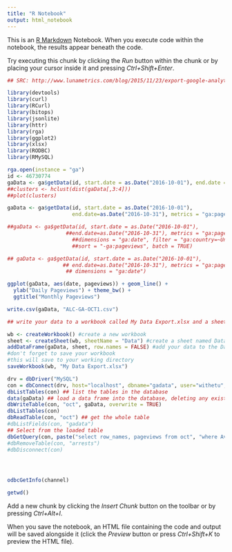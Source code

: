 ```yaml
---
title: "R Notebook"
output: html_notebook
---
```


This is an [R Markdown](http://rmarkdown.rstudio.com) Notebook. When you execute code within the notebook, the results appear beneath the code. 

Try executing this chunk by clicking the *Run* button within the chunk or by placing your cursor inside it and pressing *Ctrl+Shift+Enter*. 

```r
## SRC: http://www.lunametrics.com/blog/2015/11/23/export-google-analytics-data-with-r/ 

library(devtools)
library(curl)
library(RCurl)
library(bitops)
library(jsonlite)
library(httr)
library(rga)
library(ggplot2)
library(xlsx)
library(RODBC)
library(RMySQL)

rga.open(instance = "ga")
id <- 46730774
gaData <- ga$getData(id, start.date = as.Date("2016-10-01"), end.date = as.Date("2016-10-31"))
##clusters <- hclust(dist(gaData[,3:4]))
##plot(clusters)

gaData <- ga$getData(id, start.date = as.Date("2016-10-01"), 
                     end.date=as.Date("2016-10-31"), metrics = "ga:pageviews,ga:BounceRate,ga:AvgSessionDuration")

##gaData <- ga$getData(id, start.date = as.Date("2016-10-01"), 
                   ##end.date=as.Date("2016-10-31"), metrics = "ga:pageviews,ga:entrances",
                     ##dimensions = "ga:date", filter = "ga:country=~United States|Canada;ga:medium==organic",
                     ##sort = "-ga:pageviews", batch = TRUE)

## gaData <- ga$getData(id, start.date = as.Date("2016-10-01"), 
                  ## end.date=as.Date("2016-10-31"), metrics = "ga:pageviews",
                   ## dimensions = "ga:date")

ggplot(gaData, aes(date, pageviews)) + geom_line() + 
  ylab("Daily Pageviews") + theme_bw() + 
  ggtitle("Monthly Pageviews")

write.csv(gaData, "ALC-GA-OCT1.csv")

## write your data to a workbook called My Data Export.xlsx and a sheet called Data

wb <- createWorkbook() #create a new workbook
sheet <- createSheet(wb, sheetName = "Data") #create a sheet named Data
addDataFrame(gaData, sheet, row.names = FALSE) #add your data to the Data sheet
#don't forget to save your workbook
#this will save to your working directory
saveWorkbook(wb, "My Data Export.xlsx")

drv = dbDriver("MySQL")
con = dbConnect(drv, host="localhost", dbname="gadata", user="withetu", pass="enter1234") ## open a connection to a MySQL database
dbListTables(con) ## list the tables in the database
data(gaData) ## load a data frame into the database, deleting any existing copy
dbWriteTable(con, "oct", gaData, overwrite = TRUE) 
dbListTables(con)
dbReadTable(con, "oct") ## get the whole table
#dbListFields(con, "gadata")
## Select from the loaded table
dbGetQuery(con, paste("select row_names, pageviews from oct", "where AvgSessionDuration > 200 order by pageviews"))
#dbRemoveTable(con, "arrests")
#dbDisconnect(con)




odbcGetInfo(channel)

getwd()
```

Add a new chunk by clicking the *Insert Chunk* button on the toolbar or by pressing *Ctrl+Alt+I*.

When you save the notebook, an HTML file containing the code and output will be saved alongside it (click the *Preview* button or press *Ctrl+Shift+K* to preview the HTML file).

